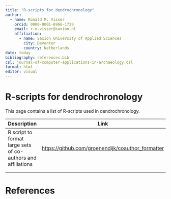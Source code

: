 ```yaml
---
title: "R-scripts for dendrochronology"
author:
  - name: Ronald M. Visser
    orcid: 0000-0001-6966-1729
    email: r.m.visser@saxion.nl
    affiliation: 
      - name: Saxion University of Applied Sciences
        city: Deventer
        country: Netherlands
date: today
bibliography: references.bib
csl: journal-of-computer-applications-in-archaeology.csl
format: html
editor: visual
---
```


# R-scripts for dendrochronology

This page contains a list of R-scripts used in dendrochronology.

| Description                                                  | Link                                                | Citation           |
|--------------------------------------------------------------|-----------------------------------------------------|--------------------|
| R script to format large sets of co-authors and affiliations | <https://github.com/groenendijk/coauthor_formatter> | [@groenendijk2025] |
|                                                              |                                                     |                    |
|                                                              |                                                     |                    |

# References

